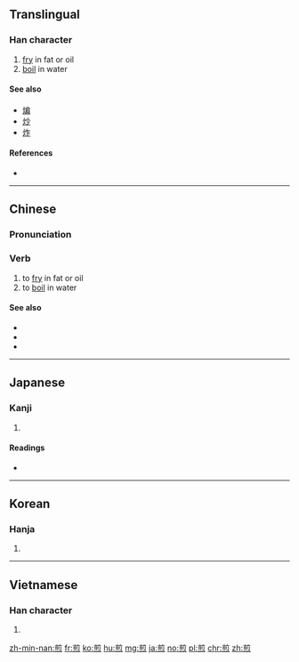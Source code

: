 ==Translingual==

===Han character===
{{Han char|rn=86|rad=火|as=09|sn=13|four=8033<sub>2</sub>|canj=廿月弓火 (TBNF)}}

# [[fry]] in fat or oil
# [[boil]] in water

====See also====
* [[煸]]
* [[炒]]
* [[炸]]

====References====
* {{Han ref|kx=0676.100|dkj=19184|dj=1087.130|hdz=32222.020|uh=714E|ud=29006|bh=B7CE|bd=47054}}

----

==Chinese==

===Pronunciation===
{{zh-pron
|m=jiān
|c=zin1
|h=pfs=chiên
|mn=chian
|mc=y
|cat=v}}

===Verb===
{{zh-verb}}

# to [[fry]] in fat or oil
# to [[boil]] in water

====See also====
* {{zh-l|煸|tr=biān}}
* {{zh-l|炒|tr=chǎo}}
* {{zh-l|炸|tr=zhà}}

----

==Japanese==

===Kanji===
{{ja-kanji|grade=|rs=火09}}

# {{defn|lang=ja|sort=火09}}

====Readings====
* {{ja-readings|on=[[せん]] (sen)|kun=[[いる]] (iru)}}

----

==Korean==

===Hanja===
{{ko-hanja|hangeul=전|eumhun=|rv=jeon|mr=chŏn|y=cen}}

# {{defn|lang=ko|sort=火09}}

----

==Vietnamese==

===Han character===
{{vi-hantu|[[tiên]], [[chiên]]|rs=火09}}

# {{defn|lang=vi|sort=火09}}

[[zh-min-nan:煎]]
[[fr:煎]]
[[ko:煎]]
[[hu:煎]]
[[mg:煎]]
[[ja:煎]]
[[no:煎]]
[[pl:煎]]
[[chr:煎]]
[[zh:煎]]
